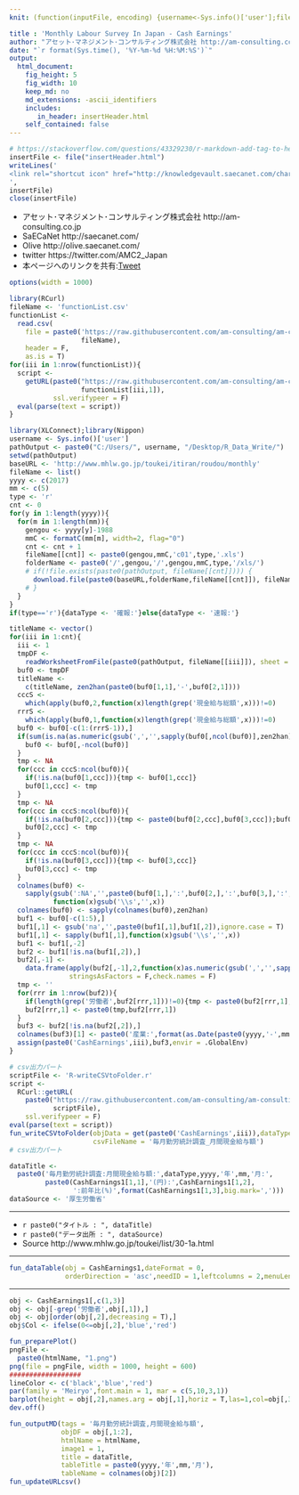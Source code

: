 ```yaml
---
knit: (function(inputFile, encoding) {username<-Sys.info()['user'];fileName<-'defaultPath.csv';pathToFile <-paste0('C:/Users/', username,'/Desktop/pathToCSV/');setwd(pathToFile);buf0<-read.csv(fileName,header = F,skip = 0,stringsAsFactor = F,check.names = F,fileEncoding = 'utf-8');timeStamp<-format(Sys.time(),'%Y%m%d%H%M%S');htmlName<-'MonthlyLabourSurveyInJapanCashEarnings';rmarkdown::render(inputFile, encoding = encoding, output_file = paste0('C:/Users/',username,buf0[2,1],'charts/','am-consulting.co.jp-',htmlName,'.html')) })

title : 'Monthly Labour Survey In Japan - Cash Earnings'
author: "アセット･マネジメント･コンサルティング株式会社 http://am-consulting.co.jp"
date: "`r format(Sys.time(), '%Y-%m-%d %H:%M:%S')`"
output: 
  html_document:
    fig_height: 5
    fig_width: 10
    keep_md: no
    md_extensions: -ascii_identifiers 
    includes:
       in_header: insertHeader.html
    self_contained: false
---
```


```r
# https://stackoverflow.com/questions/43329230/r-markdown-add-tag-to-head-of-html-output/43334558#43334558
insertFile <- file("insertHeader.html")
writeLines('
<link rel="shortcut icon" href="http://knowledgevault.saecanet.com/charts/indicator/favicon-bar-chart.ico">
',
insertFile)
close(insertFile)
```

<link href="http://knowledgevault.saecanet.com/components/rmarkdown-html.css" rel="stylesheet">
<script src="http://knowledgevault.saecanet.com/components/JavascriptCode.js"></script>
<style>.main-container {max-width : 1000px;}</style>

- アセット･マネジメント･コンサルティング株式会社 http://am-consulting.co.jp
- SaECaNet http://saecanet.com/
- Olive http://olive.saecanet.com/
- twitter https://twitter.com/AMC2_Japan
- 本ページへのリンクを共有:<a href="https://twitter.com/share" class="twitter-share-button" data-via="AMC2_Japan" data-size="large">Tweet</a> <script>!function(d,s,id){var js,fjs=d.getElementsByTagName(s)[0],p=/^http:/.test(d.location)?'http':'https';if(!d.getElementById(id)){js=d.createElement(s);js.id=id;js.src=p+'://platform.twitter.com/widgets.js';fjs.parentNode.insertBefore(js,fjs);}}(document, 'script', 'twitter-wjs');</script>

```r
options(width = 1000)
```

```r
library(RCurl)
fileName <- 'functionList.csv'
functionList <-
  read.csv(
    file = paste0('https://raw.githubusercontent.com/am-consulting/am-consulting.github.io/master/csv/',
                  fileName),
    header = F,
    as.is = T)
for(iii in 1:nrow(functionList)){
  script <- 
    getURL(paste0("https://raw.githubusercontent.com/am-consulting/am-consulting.github.io/master/", 
                  functionList[iii,1]),
           ssl.verifypeer = F)
  eval(parse(text = script))
}
```

```r
library(XLConnect);library(Nippon)
username <- Sys.info()['user']
pathOutput <- paste0("C:/Users/", username, "/Desktop/R_Data_Write/")
setwd(pathOutput)
baseURL <- 'http://www.mhlw.go.jp/toukei/itiran/roudou/monthly'
fileName <- list()
yyyy <- c(2017)
mm <- c(5)
type <- 'r'
cnt <- 0
for(y in 1:length(yyyy)){
  for(m in 1:length(mm)){
    gengou <- yyyy[y]-1988
    mmC <- formatC(mm[m], width=2, flag="0")
    cnt <- cnt + 1
    fileName[[cnt]] <- paste0(gengou,mmC,'c01',type,'.xls')
    folderName <- paste0('/',gengou,'/',gengou,mmC,type,'/xls/')
    # if(!file.exists(paste0(pathOutput, fileName[[cnt]]))) {
      download.file(paste0(baseURL,folderName,fileName[[cnt]]), fileName[[cnt]] , mode = 'wb')
    # }
  }
}
if(type=='r'){dataType <- '確報:'}else{dataType <- '速報:'}
```

```r
titleName <- vector()
for(iii in 1:cnt){
  iii <- 1
  tmpDF <- 
    readWorksheetFromFile(paste0(pathOutput, fileName[[iii]]), sheet = 1, header = F)
  buf0 <- tmpDF
  titleName <- 
    c(titleName, zen2han(paste0(buf0[1,1],'-',buf0[2,1])))
  cccS <- 
    which(apply(buf0,2,function(x)length(grep('現金給与総額',x)))!=0)
  rrrS <- 
    which(apply(buf0,1,function(x)length(grep('現金給与総額',x)))!=0)
  buf0 <- buf0[-c(1:(rrrS-1)),]
  if(sum(is.na(as.numeric(gsub(',','',sapply(buf0[,ncol(buf0)],zen2han)))))==nrow(buf0)){
    buf0 <- buf0[,-ncol(buf0)]
  }
  tmp <- NA
  for(ccc in cccS:ncol(buf0)){
    if(!is.na(buf0[1,ccc])){tmp <- buf0[1,ccc]}
    buf0[1,ccc] <- tmp
  }
  tmp <- NA
  for(ccc in cccS:ncol(buf0)){
    if(!is.na(buf0[2,ccc])){tmp <- paste0(buf0[2,ccc],buf0[3,ccc]);buf0[3,ccc] <- NA}
    buf0[2,ccc] <- tmp
  }
  tmp <- NA
  for(ccc in cccS:ncol(buf0)){
    if(!is.na(buf0[3,ccc])){tmp <- buf0[3,ccc]}
    buf0[3,ccc] <- tmp
  }
  colnames(buf0) <- 
    sapply(gsub(':NA','',paste0(buf0[1,],':',buf0[2,],':',buf0[3,],':',buf0[4,],'(',buf0[5,],')')),
           function(x)gsub('\\s','',x))
  colnames(buf0) <- sapply(colnames(buf0),zen2han)
  buf1 <- buf0[-c(1:5),]
  buf1[,1] <- gsub('na','',paste0(buf1[,1],buf1[,2]),ignore.case = T)
  buf1[,1] <- sapply(buf1[,1],function(x)gsub('\\s','',x))
  buf1 <- buf1[,-2]
  buf2 <- buf1[!is.na(buf1[,2]),]
  buf2[,-1] <- 
    data.frame(apply(buf2[,-1],2,function(x)as.numeric(gsub(',','',sapply(x,zen2han)))),
               stringsAsFactors = F,check.names = F)
  tmp <- ''
  for(rrr in 1:nrow(buf2)){
    if(length(grep('労働者',buf2[rrr,1]))!=0){tmp <- paste0(buf2[rrr,1],':')}
    buf2[rrr,1] <- paste0(tmp,buf2[rrr,1])
  }
  buf3 <- buf2[!is.na(buf2[,2]),]
  colnames(buf3)[1] <- paste0('産業:',format(as.Date(paste0(yyyy,'-',mm,'-1')),'%Y年%m月'))
  assign(paste0('CashEarnings',iii),buf3,envir = .GlobalEnv)
}
```

```r
# csv出力パート
scriptFile <- 'R-writeCSVtoFolder.r'
script <-
  RCurl::getURL(
    paste0("https://raw.githubusercontent.com/am-consulting/am-consulting.github.io/master/",
           scriptFile),
    ssl.verifypeer = F)
eval(parse(text = script))
fun_writeCSVtoFolder(objData = get(paste0('CashEarnings',iii)),dataType = 1,
                     csvFileName = '毎月勤労統計調査_月間現金給与額')
# csv出力パート
```

```r
dataTitle <- 
  paste0('毎月勤労統計調査:月間現金給与額:',dataType,yyyy,'年',mm,'月:',
         paste0(CashEarnings1[1,1],'(円):',CashEarnings1[1,2],
                ':前年比(%)',format(CashEarnings1[1,3],big.mark=',')))
dataSource <- '厚生労働省'
```

***

- `r paste0("タイトル : ", dataTitle)`
- `r paste0("データ出所 : ", dataSource)`
- Source http://www.mhlw.go.jp/toukei/list/30-1a.html

***

```r
fun_dataTable(obj = CashEarnings1,dateFormat = 0,
              orderDirection = 'asc',needID = 1,leftcolumns = 2,menuLength = 20)
```

***

```r
obj <- CashEarnings1[,c(1,3)]
obj <- obj[-grep('労働者',obj[,1]),]
obj <- obj[order(obj[,2],decreasing = T),]
obj$Col <- ifelse(0<=obj[,2],'blue','red')
```

```r
fun_preparePlot()
pngFile <-
  paste0(htmlName, "1.png")
png(file = pngFile, width = 1000, height = 600)
##################
lineColor <- c('black','blue','red')
par(family = 'Meiryo',font.main = 1, mar = c(5,10,3,1))
barplot(height = obj[,2],names.arg = obj[,1],horiz = T,las=1,col=obj[,3],xlab = colnames(obj)[2],main = dataTitle,cex.main = 1,cex.axis = 1,cex.names = 1)
dev.off()
```

```r
fun_outputMD(tags = '毎月勤労統計調査,月間現金給与額',
             objDF = obj[,1:2],
             htmlName = htmlName,
             image1 = 1,
             title = dataTitle,
             tableTitle = paste0(yyyy,'年',mm,'月'),
             tableName = colnames(obj)[2])
fun_updateURLcsv()
```

<script>MakeNegative()</script>
<script>
  (function(i,s,o,g,r,a,m){i['GoogleAnalyticsObject']=r;i[r]=i[r]||function(){
  (i[r].q=i[r].q||[]).push(arguments)},i[r].l=1*new Date();a=s.createElement(o),
  m=s.getElementsByTagName(o)[0];a.async=1;a.src=g;m.parentNode.insertBefore(a,m)
  })(window,document,'script','https://www.google-analytics.com/analytics.js','ga');

  ga('create', 'UA-3077339-5', 'auto');
  ga('send', 'pageview');

</script>
